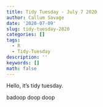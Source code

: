 ```yaml
---
title: Tidy Tuesday - July 7 2020
author: Callum Savage
date: '2020-07-09'
slug: tidy-tuesday-2020
categories: []
tags:
  - R
  - Tidy-Tuesday
description: ''
keywords: []
math: false
---
```


Hello, it's tidy tuesday.

badoop doop doop